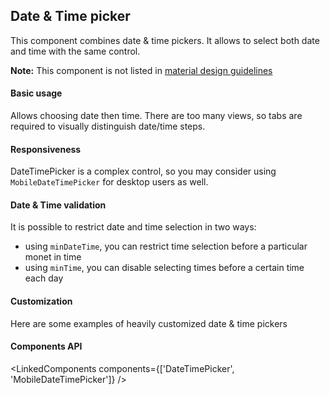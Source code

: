 

<PageMeta component="DateTimePicker" />

## Date & Time picker

This component combines date & time pickers. It allows to select both date and time with the same control.

**Note:** This component is not listed in [material design guidelines](https://material.io/components/)

<Ad />

#### Basic usage

Allows choosing date then time. There are too many views, so tabs are required to visually distinguish date/time steps.

<Example source={BasicDateTimePicker} />

#### Responsiveness

DateTimePicker is a complex control, so you may consider using `MobileDateTimePicker` for desktop users as well.

<Example source={DateTimePickers} />

#### Date & Time validation

It is possible to restrict date and time selection in two ways:

* using `minDateTime`, you can restrict time selection before a particular monet in time
* using `minTime`, you can disable selecting times before a certain time each day

<Example source={DateTimeValidation} />

#### Customization

Here are some examples of heavily customized date & time pickers

<Example source={CustomDateTimePicker} />

#### Components API

<LinkedComponents components={['DateTimePicker', 'MobileDateTimePicker']} />
